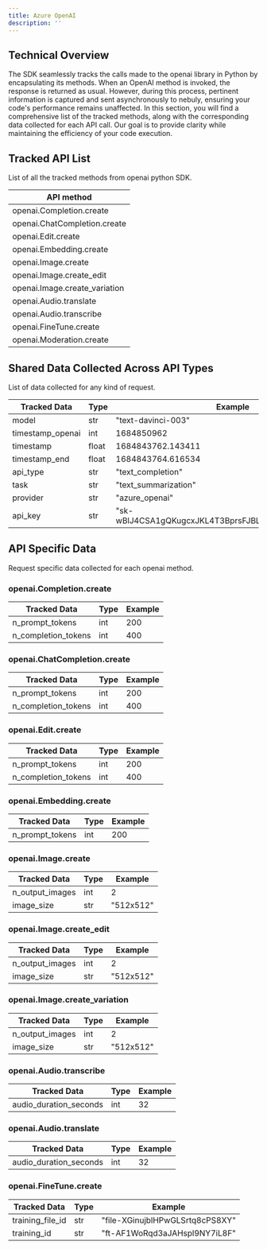```yaml
---
title: Azure OpenAI
description: ''
---
```


## Technical Overview
The SDK seamlessly tracks the calls made to the openai library in Python by encapsulating its methods. When an OpenAI method is invoked, the response is returned as usual. However, during this process, pertinent information is captured and sent asynchronously to nebuly, ensuring your code's performance remains unaffected. In this section, you will find a comprehensive list of the tracked methods, along with the corresponding data collected for each API call. Our goal is to provide clarity while maintaining the efficiency of your code execution.

## Tracked API List

List of all the tracked methods from openai python SDK. 

| API method                    |
| -----------                   |
| openai.Completion.create      |
| openai.ChatCompletion.create  |
| openai.Edit.create            |
| openai.Embedding.create       |
| openai.Image.create           |
| openai.Image.create_edit      |
| openai.Image.create_variation |
| openai.Audio.translate        |
| openai.Audio.transcribe       |
| openai.FineTune.create        |
| openai.Moderation.create      | 


## Shared Data Collected Across API Types

List of data collected for any kind of request.

| Tracked Data        |  Type   | Example                  |  
| ------------        | -----   | -----------              |
| model               |  str    |  "text-davinci-003"      |
| timestamp_openai    |  int    |  1684850962              |
| timestamp           |  float  |  1684843762.143411       |
| timestamp_end       |  float  |  1684843764.616534       |
| api_type            |  str    |  "text_completion"       |
| task                |  str    |  "text_summarization"    |
| provider            |  str    |  "azure_openai"          |
| api_key             |  str    |  "sk-wBlJ4CSA1gQKugcxJKL4T3BprsFJBL5tNBEqQ7opi47BYuyh" |


## API Specific Data

Request specific data collected for each openai method. 

### openai.Completion.create 

| Tracked Data        |  Type   | Example                  |  
| ------------        | -----   | -----------              |
| n_prompt_tokens     |  int    |  200                     |
| n_completion_tokens |  int    |  400                     |

### openai.ChatCompletion.create 

| Tracked Data        |  Type   | Example                  |  
| ------------        | -----   | -----------              |
| n_prompt_tokens     |  int    |  200                     |
| n_completion_tokens |  int    |  400                     |

### openai.Edit.create 

| Tracked Data        |  Type   | Example                  |  
| ------------        | -----   | -----------              |
| n_prompt_tokens     |  int    |  200                     |
| n_completion_tokens |  int    |  400                     |

### openai.Embedding.create 

| Tracked Data        |  Type   | Example                   |  
| ------------        | -----   | -----------               |
| n_prompt_tokens     |  int    |  200                      |

### openai.Image.create 

| Tracked Data        |  Type   | Example                   |  
| ------------        | -----   | -----------               |
| n_output_images     |  int    |  2                        |
| image_size          |  str    |  "512x512"                |

### openai.Image.create_edit

| Tracked Data        |  Type   | Example                   |  
| ------------        | -----   | -----------               |
| n_output_images     |  int    |  2                        |
| image_size          |  str    |  "512x512"                |

### openai.Image.create_variation

| Tracked Data        |  Type   | Example                   |  
| ------------        | -----   | -----------               |
| n_output_images     |  int    |  2                        |
| image_size          |  str    |  "512x512"                |

### openai.Audio.transcribe

| Tracked Data           |  Type   | Example                   |  
| ------------           | -----   | -----------               |
| audio_duration_seconds |   int   | 32                        |

### openai.Audio.translate

| Tracked Data           |  Type   | Example                   |  
| ------------           | -----   | -----------               |
| audio_duration_seconds |   int   | 32                        |

### openai.FineTune.create

| Tracked Data           |  Type   | Example                              |  
| ------------           | -----   | -----------                          |
| training_file_id       |  str    | "file-XGinujblHPwGLSrtq8cPS8XY"      |
| training_id            |  str    | "ft-AF1WoRqd3aJAHspl9NY7iL8F"        |


